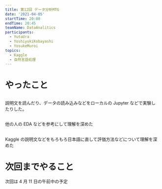 ```yaml
---
title: 第12回 データ分析MTG
date: '2021-04-05'
startTime: 20:00
endTime: 20:45
teamName: DataAnalitics
participants:
  - YutaUra
  - YoshiyukiKobayashi
  - YosukeMuroi
topics:
  - Kaggle
  - 自然言語処理
---
```


# やったこと

## <user name="YoshiyukiKobayashi" />

説明文を読んだり、データの読み込みなどをローカルの Jupyter などで実験したりした。

## <user name="YosukeMuroi"/>

他の人の EDA などを参考にして理解を深めた

## <user name="YutaUra" />

Kaggle の説明文などをもろもろ日本語に直して評価方法などについて理解を深めた

# 次回までやること

次回は 4 月 11 日の午前中の予定
